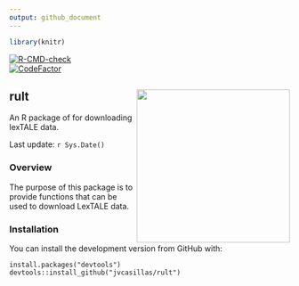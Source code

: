 ```yaml
---
output: github_document
---
```


```r
library(knitr)
```

<!-- badges: start -->
[![R-CMD-check](https://github.com/jvcasillas/rult/workflows/R-CMD-check/badge.svg)](https://github.com/jvcasillas/rult/actions)  
[![CodeFactor](https://www.codefactor.io/repository/github/jvcasillas/rult/badge)](https://www.codefactor.io/repository/github/jvcasillas/rult)
<!-- badges: end -->

## rult <img src='https://raw.githubusercontent.com/jvcasillas/hex_stickers/master/stickers/ds4ling.png' align='right' width='275px'/>

An R package of for downloading lexTALE data.

Last update: `r Sys.Date()`

### Overview

The purpose of this package is to provide functions that can be used to download LexTALE data. 

### Installation

You can install the development version from GitHub with:

```
install.packages("devtools")
devtools::install_github("jvcasillas/rult")
```
